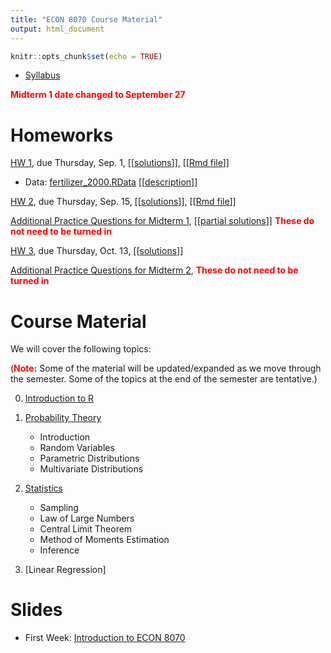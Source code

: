 ```yaml
---
title: "ECON 8070 Course Material"
output: html_document
---
```


```r
knitr::opts_chunk$set(echo = TRUE)
```

- [Syllabus](syllabus.pdf)

<span style="color:red"><b>Midterm 1 date changed to September 27</b></span>

# Homeworks

[HW 1](hw1.html), due Thursday, Sep. 1, [[[solutions](hw1_sol.pdf)]], [[[Rmd file](https://github.com/bcallaway11/bcallaway11.github.io/blob/master/Courses/ECON_8070_Fall_2022/hw1_sol.Rmd)]]

* Data: [fertilizer_2000.RData](fertilizer_2000.RData) [[[description](fertilizer_description.txt)]]

[HW 2](hw2.html), due Thursday, Sep. 15, [[[solutions](hw2_sol.pdf)]], [[[Rmd file](https://github.com/bcallaway11/bcallaway11.github.io/blob/master/Courses/ECON_8070_Fall_2022/hw2_sol.Rmd)]]

[Additional Practice Questions for Midterm 1](additional_practice_1.html), [[[partial solutions](additional_practice_1_partial_solutions.pdf)]] <span style="color: red; font-weight: bold;">These do not need to be turned in</span>

[HW 3](hw3.html), due Thursday, Oct. 13, [[[solutions](hw3_sol.pdf)]]

[Additional Practice Questions for Midterm 2](additional_practice_2.html), <span style="color: red; font-weight: bold;">These do not need to be turned in</span>

# Course Material

We will cover the following topics:

(<span style="color: red; font-weight: bold;">Note:</span> Some of the material will be updated/expanded as we move through the semester.  Some of the topics at the end of the semester are tentative.)

0. [Introduction to R](introduction_to_R.html)

1. [Probability Theory](01_probability.html)

    - Introduction
    - Random Variables
    - Parametric Distributions
    - Multivariate Distributions

2. [Statistics](02_statistics.html)

    - Sampling
    - Law of Large Numbers
    - Central Limit Theorem
    - Method of Moments Estimation
    - Inference
    
3. [Linear Regression]

# Slides

- First Week: [Introduction to ECON 8070](introduction_slides.html)


